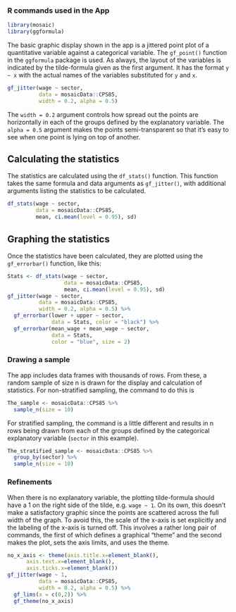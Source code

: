 ### R commands used in the App

```r
library(mosaic)
library(ggformula)
```

The basic graphic display shown in the app is a jittered point plot of a quantitative variable against a categorical variable. The `gf_point()` function in the `ggformula` package is used. As always, the layout of the variables is indicated by the tilde-formula given as the first argument. It has the format `y ~ x` with the actual names of the variables substituted for `y` and `x`.

```r
gf_jitter(wage ~ sector, 
          data = mosaicData::CPS85, 
          width = 0.2, alpha = 0.5)
```

The `width = 0.2` argument controls how spread out the points are horizontally in each of the groups defined by the explanatory variable. The `alpha = 0.5` argument makes the points semi-transparent so that it's easy to see when one point is lying on top of another.

## Calculating the statistics

The statistics are calculated using the `df_stats()` function. This function takes the same formula and data arguments as `gf_jitter()`, with additional arguments listing the statistics to  be calculated.

```r
df_stats(wage ~ sector, 
         data = mosaicData::CPS85,
         mean, ci.mean(level = 0.95), sd)
```

## Graphing the statistics

Once the statistics have been calculated, they are plotted using the `gf_errorbar()` function, like this:

```r
Stats <- df_stats(wage ~ sector, 
                  data = mosaicData::CPS85, 
                  mean, ci.mean(level = 0.95), sd)
gf_jitter(wage ~ sector, 
          data = mosaicData::CPS85, 
          width = 0.2, alpha = 0.5) %>%
  gf_errorbar(lower + upper ~ sector, 
              data = Stats, color = "black") %>%
  gf_errorbar(mean_wage + mean_wage ~ sector, 
              data = Stats, 
              color = "blue", size = 2)

```

### Drawing a sample

The app includes data frames with thousands of rows. From these, a random sample of size n is drawn for the display and calculation of statistics. For non-stratified sampling, the command to do this is

```r
The_sample <- mosaicData::CPS85 %>%
  sample_n(size = 10)
```

For stratified sampling, the command is a little different and results in n rows being drawn from each of the groups defined by the categorical explanatory variable (`sector` in this example).

```r
The_stratified_sample <- mosaicData::CPS85 %>%
  group_by(sector) %>%
  sample_n(size = 10)
```

### Refinements

When there is no explanatory variable, the plotting tilde-formula should have a 1 on the right side of the tilde, e.g. `wage ~ 1`. On its own, this doesn't make a satisfactory graphic since the points are scattered across the full width of the graph. To avoid this, the scale of the x-axis is set explicitly and the labeling of the x-axis is turned off. This involves a rather long pair of commands, the first of which defines a graphical "theme" and the second makes the plot, sets the axis limits, and uses the theme.

```r
no_x_axis <- theme(axis.title.x=element_blank(),
      axis.text.x=element_blank(),
      axis.ticks.x=element_blank())
gf_jitter(wage ~ 1, 
          data = mosaicData::CPS85, 
          width = 0.2, alpha = 0.5) %>%
  gf_lims(x = c(0,2)) %>% 
  gf_theme(no_x_axis)
```

